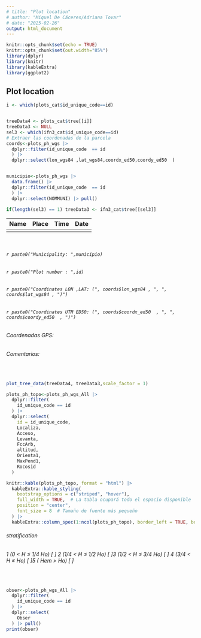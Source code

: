 ```yaml
---
# title: "Plot location"
# author: "Miquel De Cáceres/Adriana Tovar"
# date: "2025-02-26"
output: html_document
---
```


```r
knitr::opts_chunk$set(echo = TRUE)
knitr::opts_chunk$set(out.width="85%")
library(dplyr)
library(knitr)
library(kableExtra)
library(ggplot2)
```

## Plot location

```r

i <- which(plots_cat$id_unique_code==id)


treeData4 <- plots_cat$tree[[i]]
treeData3 <- NULL
sel3 <- which(ifn3_cat$id_unique_code==id)
# Extraer las coordenadas de la parcela
coords<-plots_ph_wgs |> 
  dplyr::filter(id_unique_code  == id
  ) |> 
  dplyr::select(lon_wgs84 ,lat_wgs84,coordx_ed50,coordy_ed50  ) 


municipio<-plots_ph_wgs |> 
  data.frame() |> 
  dplyr::filter(id_unique_code  == id
  ) |> 
  dplyr::select(NOMMUNI) |> pull()

if(length(sel3) == 1) treeData3 <- ifn3_cat$tree[[sel3]]

```

|  Name   | Place     | Time | Date  |
|---------|-----------|------|-------|
|         |           |      |       |

<br>

###### `r paste0("Municipality: ",municipio)`

###### `r paste0("Plot number : ",id)`

###### `r paste0("Coordinates LON ,LAT: (", coords$lon_wgs84 , ", ", coords$lat_wgs84 , ")")`

###### `r paste0("Coordinates UTM ED50: (", coords$coordx_ed50  , ", ", coords$coordy_ed50  , ")")`

###### Coordenadas GPS:

###### Comentarios:

<br>

```r
plot_tree_data(treeData4, treeData3,scale_factor = 1)
```

```r

plots_ph_topo<-plots_ph_wgs_All |> 
  dplyr::filter(
    id_unique_code == id
  ) |> 
  dplyr::select(
    id = id_unique_code,
    Localiza,
    Acceso,
    Levanta,
    FccArb,
    altitud,
    Orienta1,
    MaxPend1,
    Rocosid
  )
```

```r
knitr::kable(plots_ph_topo, format = "html") |> 
  kableExtra::kable_styling(
    bootstrap_options = c("striped", "hover"),
    full_width = TRUE,  # La tabla ocupará todo el espacio disponible
    position = "center",
    font_size = 8  # Tamaño de fuente más pequeño
  ) |> 
  kableExtra::column_spec(1:ncol(plots_ph_topo), border_left = TRUE, border_right = TRUE)

```

###### stratification

###### 1 (0 \< H ≤ 1/4 Ho) [ ] 2 (1/4 \< H ≤ 1/2 Ho) [ ]3 (1/2 \< H ≤ 3/4 Ho) [ ] 4 (3/4 \< H ≤ Ho) [ ]5 ( Hem \> Ho) [ ]

<br>

```r

obser<-plots_ph_wgs_All |> 
  dplyr::filter(
    id_unique_code == id
  ) |> 
  dplyr::select(
    Obser
  ) |> pull()
print(obser)
```
